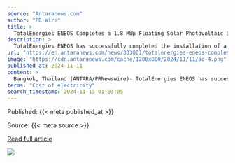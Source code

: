 ```yaml
---
source: "Antaranews.com"
author: "PR Wire"
title: >
  TotalEnergies ENEOS Completes a 1.8 MWp Floating Solar Photovoltaic System Project
description: >
  TotalEnergies ENEOS has successfully completed the installation of a 1.8 megawatt-peak (MWp) floating solar photovoltaic (PV) system project in Thailand with ...
url: "https://en.antaranews.com/news/333801/totalenergies-eneos-completes-a-18-mwp-floating-solar-photovoltaic-system-project"
image: "https://cdn.antaranews.com/cache/1200x800/2024/11/11/ac-4.png"
published_at: 2024-11-11
content: >
  Bangkok, Thailand (ANTARA/PRNewswire)- TotalEnergies ENEOS has successfully completed the installation of a 1.8 megawatt-peak (MWp) floating solar photovoltaic (PV) system project in Thailand with S.… [+7731 chars]
terms: "Cost of electricity"
search_timestamp: 2024-11-13 01:03:05
---
```



Published: {{< meta published_at >}}


Source: {{< meta source >}}


[Read full article]({{< meta url >}}){target='_blank'}



![](`r rmarkdown::metadata$image[1]`)
